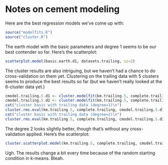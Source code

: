 Notes on cement modeling
========================================================

Here are the best regression models we've come up with:

```r
source("modelfits.R")
source("cluster.R")
```
The earth model with the basic parameters and degree 1 seems to be our best contender so far.  Here's the scatterplot:

```r
scatterplot.model(basic.earth.d1, datasets.trailing, sz=2)
```

The cluster results are also intriguing, but we haven't had a chance to do cross-validation on them yet.  Clustering on the trailing data with 5 clusters seems to produce the best results so far (but we haven't really looked at the 6-cluster data yet.)
```r
cmodel.trailing.5.d1 <- cluster.modelfit(km.trailing.5, complete.trailing, formula=f.basic.d1, fitfun=earth, degree=1)
cmodel.trailing.5.d2 <- cluster.modelfit(km.trailing.5, complete.trailing, formula=f.basic.d1, fitfun=earth, degree=2)
cat("cluster basic with trailing data (degree=1)\n")
cluster.rms.eval(km.trailing.5, complete.trailing, cmodel.trailing.5.d1, prn=FALSE)
cat("cluster basic with trailing data (degree=2)\n")
cluster.rms.eval(km.trailing.5, complete.trailing, cmodel.trailing.5.d2, prn=FALSE)
```

The degree 2 looks slightly better, though that's without any cross-validation applied.  Here's the scatterplot:
```r
cluster.scatterplot.model(km.trailing.5, complete.trailing, cmodel.trailing.5.d2, sz=2)
```
Ugh. The results change a bit every time because of the random starting condition in k-means.  Bleah.